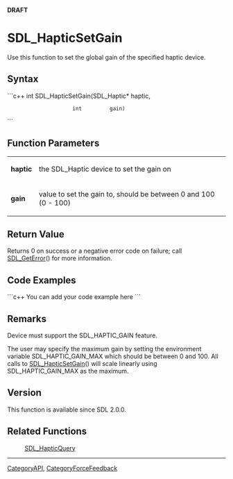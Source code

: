 '''DRAFT'''

= SDL_HapticSetGain =
Use this function to set the global gain of the specified haptic device.


== Syntax ==
```c++
int SDL_HapticSetGain(SDL_Haptic* haptic,
                      int         gain)
```

== Function Parameters ==
{|
|'''haptic'''
|the SDL_Haptic device to set the gain on
|-
|'''gain'''
|value to set the gain to, should be between 0 and 100 (0 - 100)
|}

== Return Value ==
Returns 0 on success or a negative error code on failure; call [[SDL_GetError]]() for more information.

== Code Examples ==
```c++
You can add your code example here
```

== Remarks ==
Device must support the SDL_HAPTIC_GAIN feature.

The user may specify the maximum gain by setting the environment variable
SDL_HAPTIC_GAIN_MAX which should be between 0 and 100. All calls to [[SDL_HapticSetGain]]() will scale linearly using SDL_HAPTIC_GAIN_MAX as the maximum.

== Version ==
This function is available since SDL 2.0.0.

== Related Functions ==
:[[SDL_HapticQuery]]

----
[[CategoryAPI]], [[CategoryForceFeedback]]

